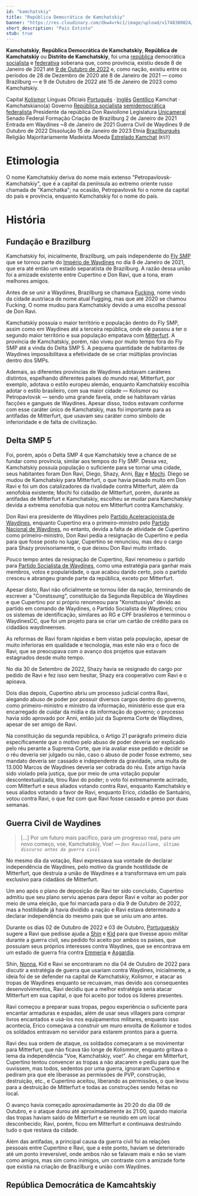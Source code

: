 ```yaml
---
id: "kamchatskiy"
title: "República Democrática de Kamchatskiy"
banner: "https://res.cloudinary.com/dkw4vrkc1/image/upload/v1748380024/Kamchatskiy_SVG_PNG_ujlvff.png"
short_description: "País Extinto"
stub: true
---
```

**Kamchatskiy**, **República Democrática de Kamchatskiy**, **República de Kamchatskiy** ou 
**Distrito de Kamchatskiy**, foi uma 
[república](https://pt.wikipedia.org/wiki/Rep%C3%BAblica_democr%C3%A1tica) democrática 
[socialista](https://pt.wikipedia.org/wiki/Socialismo) e 
[federativa](https://pt.wikipedia.org/wiki/Federa%C3%A7%C3%A3o) soberana que, como província, 
existiu desde 8 de Janeiro de 2021 até [9 de Outubro de 2022](Guerra_Civil_de_Waydines) e, como 
nação, existiu entre os períodos de 28 de Dezembro de 2020 até 8 de Janeiro de 2021 &mdash; como 
Brazilburg &mdash; e 9 de Outubro de 2022 até 15 de Janeiro de 2023 como Kamchatskiy.

<QuickFacts title="República Democrática de Kamchatskiy">
    <CountrySymbols
        flag="https://res.cloudinary.com/dkw4vrkc1/image/upload/v1748380024/Kamchatskiy_SVG_PNG_ujlvff.png"
        coatOfArms="https://res.cloudinary.com/dkw4vrkc1/image/upload/v1748380719/Bras%C3%A3o_de_Kamchatskiy_l7llf9.png"
    />
    <tr>
        <td>Capital</td>
        <td><a href="Kolismor">Kolismor</a></td>
    </tr>
    <tr>
        <td>Línguas Oficiais</td>
        <td>
            <a href="https://pt.wikipedia.org/wiki/L%C3%ADngua_portuguesa">Português</a> &centerdot;
            <a href="https://pt.wikipedia.org/wiki/L%C3%ADngua_inglesa">Inglês</a>
        </td>
    </tr>
    <tr>
        <td><a href="https://pt.wikipedia.org/wiki/Gent%C3%ADlico">Gentílico</a></td>
        <td>Kamchat &centerdot; Kamchatskiano(a)</td>
    </tr>
    <tr>
        <td>Governo</td>
        <td>
            <a href="https://pt.wikipedia.org/wiki/Estado_socialista">República socialista</a>
            <a href="https://pt.wikipedia.org/wiki/Sistema_de_partido_dominante">semidemocrática</a>
            <a href="https://pt.wikipedia.org/wiki/Federa%C3%A7%C3%A3o">federalista</a>
        </td>
    </tr>
    <tr class="small">
        <td>Presidente da república</td>
        <td>Don Raviollone</td>
    </tr>
    <tr>
        <td>Legislatura</td>
        <td>
            <a href="https://pt.wikipedia.org/wiki/Unicameralismo">Unicameral</a>
        </td>
    </tr>
    <tr class="small">
        <td>Senado Federal</td>
    </tr>
    <tr>
        <td>Formação</td>
    </tr>
    <tr class="small">
        <td>Criação de Brazilburg</td>
        <td>2 de Janeiro de 2021</td>
    </tr>
    <tr class="small">
        <td>Entrada em Waydines</td>
        <td>~8 de Janeiro de 2021</td>
    </tr>
    <tr class="small">
        <td>Guerra Civil de Waydines</td>
        <td>9 de Outubro de 2022</td>
    </tr>
    <tr class="small">
        <td>Dissolução</td>
        <td>15 de Janeiro de 2023</td>
    </tr>
    <tr>
        <td>Etnia</td>
        <td>
            <a href="Brazilburg">Brazilburguês</a>
        </td>
    </tr>
    <tr>
        <td>Religião</td>
        <td>Majoritariamente Madeísta</td>
    </tr>
    <tr>
        <td>Moeda</td>
        <td>
            <a href="Estrelado_(Kamchatskiy)">Estrelado Kamchat</a> (<code>KST</code>)
        </td>
    </tr>
</QuickFacts>

# Etimologia
O nome Kamchatskiy deriva do nome mais extenso "Petropavlovsk-Kamchatskiy", que é a capital da 
península ao extremo oriente russo chamada de "Kamchatka"; na ocasião, Petropavlovsk foi o nome da
capital do país e província, enquanto Kamchatskiy foi o nome do país.

# História
## Fundação e Brazilburg

Kamchatskiy foi, inicialmente, Brazilburg, um país independente do [Fly SMP](Fly_SMP) que se tornou 
parte do [Império de Waydines](Waydines) no dia 8 de Janeiro de 2021, que era até então um estado 
separatista de Brazilburg. A razão dessa união foi a amizade existente entre Cupertino e Don Ravi, 
que a tona, eram melhores amigos.

Antes de se unir a Waydines, Brazilburg se chamava [Fucking](https://pt.wikipedia.org/wiki/Fugging),
nome vindo da cidade austriaca de nome atual Fugging, mas que até 2020 se chamou Fucking. O nome
mudou para Kamchatskiy devido a uma escolha pessoal de Don Ravi.

Kamchatskiy possuia o maior território e população dentro do Fly SMP, assim como em Waydines até a 
terceira república, onde ele passou a ter o segundo maior território e sua população empatava com 
[Mitterfurt](Mitterfurt). A província de Kamchatskiy, porém, não viveu por muito tempo fora do Fly
SMP até a vinda do Delta SMP 5. A pequena quantidade de habitantes de Waydines impossibilitava a
efetividade de se criar múltiplas províncias dentro dos SMPs.

Ademais, as diferentes províncias de Waydines adotavam caráteres distintos, espelhando diferentes
países do mundo real, Mitterfurt, por exemplo, adotava o estilo europeu alemão, enquanto Kamchatskiy
escolhia adotar o estilo brasileiro, com sua maior cidade &mdash; Kolismor ou Petropavlovsk &mdash;
sendo uma grande favela, onde se habitavam várias facções e gangues de Waydines. Apesar disso, todos
estavam conforme com esse caráter único de Kamchatskiy, mas foi importante para as antifadas de
Mitterfurt, que usavam seu caráter como símbolo de inferioridade e de falta de civilização.

## Delta SMP 5

<Picture 
    image="https://res.cloudinary.com/dkw4vrkc1/image/upload/v1748393348/Rep%C3%BAblica_Reorganizada_do_Brasil_tlpugu.png"
    description="Bandeira da Província de Brazilburg"
/>

Foi, porém, após o Delta SMP 4 que Kamchatskiy teve a chance de se fundar como província, similar
aos tempos do Fly SMP. Dessa vez, Kamchatskiy possuia população o suficiente para se tornar uma
cidade, seus habitantes foram Don Ravi, Diego, Shazy, Anni, [Ray](40hzRay) e [Mochi](Mochi_Kiki). 
Diego se mudou de Kamchatskiy para Mitterfurt, o que havia pesado muito em Don Ravi e foi um dos 
catalizadores da rivalidade contra Mitterfurt, além da xenofobia existente; Mochi foi cidadão de
Mitterfurt, porém, durante as antifadas de Mitterfurt e Kamchatskiy, escolheu se mudar para 
Kamchatskiy devida a extrema xenofobia que notou em Mitterfurt contra Kamchatskiy.

Don Ravi era presidente de Waydines pelo 
[Partido Aceleracionista de Waydines](Aceleracionismo_(Waydines)), enquanto Cupertino era o 
primeiro-ministro pelo [Partido Nacional de Waydines](Partido_Nacional_de_Waydines), no entanto, 
devida a falta de atividade de Cupertino como primeiro-ministro, Don Ravi pedia a resignação de 
Cupertino e pedia para que fosse posto no lugar, Cupertino se renunciou, mas deu o cargo para Shazy 
provisoriamente, o que deixou Don Ravi muito irritado.

Pouco tempo antes da resignação de Cupertino, Ravi renomeou o partido para 
[Partido Socialista de Waydines](Partido_Socialista_de_Waydines), como uma estratégia para ganhar
mais membros, votos e popularidade, o que acabou dando certo, pois o partido cresceu e abrangeu
grande parte da república, exceto por Mitterfurt.

<Picture
    image="https://res.cloudinary.com/dkw4vrkc1/image/upload/v1748398693/cc47bc5a-f879-4dae-9b94-e5812fabb35c.png"
    description="Capa da constituição da Segunda República de Waydines"
/>

Apesar disto, Ravi não oficialmente se tornou líder da nação, terminando de escrever a "Constssung",
constituição da Segunda República de Waydines e que Cupertino por si próprio renomeou para 
"Konsttussiya" devido ao partido em comando de Waydines, o Partido Socialista de Waydines; criou
os sistemas de identificação, similares ao RG e CPF brasileiros e terminou o WaydinesCC, que foi um 
projeto para se criar um cartão de crédito para os cidadãos waydineenses.

As reformas de Ravi foram rápidas e bem vistas pela população, apesar de muito inferioras em
qualidade e tecnologia, mas este não era o foco de Ravi, que se preocupava com o avanço dos projetos
que estavam estagnados desde muito tempo.

No dia 30 de Setembro de 2022, Shazy havia se resignado do cargo por pedido de Ravi e fez isso sem
hesitar, Shazy era cooperativo com Ravi e o apioava. 

Dois dias depois, Cupertino abriu um processo judicial contra Ravi, alegando abuso de poder por
possuir diversos cargos dentro do governo, como primeiro-ministro e ministro da informação, 
ministério esse que era encarregado de cuidar da mídia e da informação do governo; o processo havia
sido aprovado por Anni, então juiz da Suprema Corte de Waydines, apesar de ser amigo de Ravi.

<Picture
    image="https://res.cloudinary.com/dkw4vrkc1/image/upload/v1748398781/b01cd8f6-e23a-43e3-a777-9b02e88d648a.png"
    description="Artigo 21 da Constituição da Segunda República de Waydines"
/>

Na constituição da segunda república, o Artigo 21 parágrafo primeiro dizia especificamente que
o motivo pelo abuso de poder deveria ser explicado pelo réu perante a Suprema Corte, que iria
avaliar esse pedido e decidir se o réu deveria ser julgado ou não, caso o abuso de poder fosse
extremo, seu mandato deveria ser cassado e independente da gravidade, uma multa de 13.000 Marcos de
Waydines deveria ser cobrada do réu. Este artigo havia sido violado pela justiça, que por meio de
uma votação popular descontextualizada, tirou Ravi do poder; o voto foi extremamente acirrado, com
Mitterfurt e seus aliados votando contra Ravi, enquanto Kamchatskiy e seus aliados votando a
favor de Ravi, enquanto Erico, cidadão de Santuário, votou contra Ravi, o que fez com que Ravi fosse
cassado e preso por duas semanas.

## Guerra Civil de Waydines
> [...] Por um futuro mais pacífico, para um progresso real, para um novo começo, voe, Kamchatskiy, 
> Voe!
&mdash; _`Don Raviollone, último discurso antes da guerra civil`_

No mesmo dia da votação, Ravi expressava sua vontade de declarar independência de Waydines, pelo 
motivo da grande hostilidade de Mitterfurt, que destruia a união de Waydines e a transformava em um
país exclusivo para cidadãos de Mitterfurt.

<Picture
    image="https://res.cloudinary.com/dkw4vrkc1/image/upload/v1748400800/Grupo_Armamentista_Pela_Libera%C3%A7%C3%A3o_Total_de_Kamchatskiy_hrnyd5.png"
    description="Bandeira da GALTK (Grupo Armamentista Pela Liberação Total de Kamchatskiy)"
/>

Um ano após o plano de deposição de Ravi ter sido concluído, Cupertino admitiu que seu plano serviu
apenas para depor Ravi e voltar ao poder por meio de uma eleição, que foi marcada para o dia 9 de
Outubro de 2022, mas a hostilidade já havia dividido a nação e Ravi estava determinado a declarar
independência do mesmo país que se uniu um ano antes.

Durante os dias 02 de Outubro de 2022 e 03 de Outubro, [Portugueskiy](Niszara_Ryūsei) sugere a Ravi
que pedisse ajuda a [Shin](Shin) e [Kid](Kid) para que tivesse apoio militar durante a guerra civil,
seu pedido foi aceito por ambos os países, que possuiam seus próprios interesses contra Waydines,
que se encontrava em um estado de guerra fria contra [Emmeria](Emmeria) e [Asgardia](Hillpath).

Shin, [Nonna](Nonna_van_Doren), Kid e Ravi se encontraram no dia 04 de Outubro de 2022 para discutir
a estratégia de guerra que usariam contra Waydines, inicialmente, a ideia foi de se defender na
capital de Kamchatskiy, Kolismor, e atacar as tropas de Waydines enquanto se recuavam, mas devido 
aos consequentes desenvolvimentos, Ravi decidiu que a melhor estratégia seria atacar Mitterfurt em
sua capital, o que foi aceito por todos os líderes presentes.

<Picture
    image="https://res.cloudinary.com/dkw4vrkc1/image/upload/v1748400481/2022-10-09_20.13.40_wl5ldr.png"
    description="Apoiadores de Ravi em Kamchatskiy, antes de iniciar o ataque contra Mitterfurt"
/>

Ravi começou a preparar suas tropas, pegou experiência o suficiente para encantar armaduras e 
espadas, além de usar seus villagers para comprar livros encantados e usá-los nos equipamentos
militares, enquanto isso acontecia, Erico começava a construir um muro envolta de Kolismor e todos
os soldados entravam no servidor para estarem prontos para a guerra.

Ravi deu sua ordem de ataque, os soldados começaram a se movimentar para Mitterfurt, que não ficava
tão longe de Kolismmor, enquanto gritava o lema da independência "Voe, Kamchatskiy, voe!". Ao chegar
em Mitterfurt, Cupertino tentou convencer as tropas a não atacarem e pediu para que lhe ouvissem,
mas todos, sedentos por uma guerra, ignoraram Cupertino e pediram pra que ele liberasse as
permissões de PVP, construção, destruição, etc., e Cupertino aceitou, liberando as permissões, o que
levou para a destruição de Mitterfurt e todas as construções sendo feitas no local.

<Picture
    image="https://res.cloudinary.com/dkw4vrkc1/image/upload/v1748401496/2022-10-09_20.52.50_z9zhhb.png"
    description="Cidade de Mitterfurt destruída após os ataques"
/>

O avanço havia começado aproximadamente às 20:20 do dia 09 de Outubro, e o ataque durou até
aproximadamente às 21:00, quando maioria das tropas haviam saído de Mitterfurt e se reunido em um
local desconhecido; Ravi, porém, ficou em Mitterfurt e continuava destruíndo tudo o que restava da
cidade.

Além das antifadas, a principal causa da guerra civil foi as relações pessoais entre Cupertino e
Ravi, que a este ponto, haviam se deteriorado até um ponto irreversível, onde ambos
não se falavam mais e não se viam como amigos, mas sim como inimigos, um contraste com a amizade
forte que existia na criação de Brazilburg e união com Waydines.

## República Democrática de Kamcahtskiy